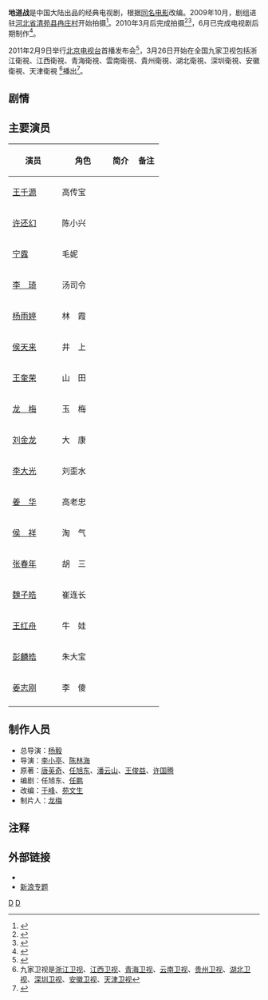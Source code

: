 {{电视节目信息框
| 颜色       = 
| 名称       = 地道战
| 英文名     = Tunnel Warfare
| 图片       = 电视剧地道战 2011.jpg
| 图说       = 电视剧海报
| 类型       = 战争剧
| 原创       = 
| 发展       = 
| 导演       =杨毅（总导演）<br/>李小亭、陈林海 
| 主持       = 
| 演出       = 
| 配音       = 
| 旁白       = 
| 主题曲     = 
| 片头曲     = 
| 片尾曲     = 
| 作曲       = 
| 国家       = {{CHN}}大陆
| 地区       = 
| 语言       = [[汉语普通话|汉语普通话]]
| 季数       = 
| 系列数     = 
| 辑数       = 
| 集数       = 40集
| 每集列表   = 
| 执行制片   = 
| 制片人     = 
| 监制       = 
| 副制片人   = 
| 共同制片人 = 
| 编审       = 
| 剪辑       = 
| 外景       = 
| 机位       = 
| 每集长     = 
| 频道       = {{CHN}}
| 视频制式   = 
| 音频制式   = 
| 首播国家   = 
| 开始       = 2011年
| 结束       = 2011年
| 晚于       = 
| 早于       = 
| 相关剧集   = 
| 中国大陆名称 = 地道战
| 台湾名称     = 
| 港澳名称     = 
| 马新名称     = 
| 官方网站   = 
| imdb_id    = 
| tv_com_id  = 
}}

'''地道战'''是中国大陆出品的经典电视剧，根据[[地道战_(电影)|同名电影]]改编。2009年10月，剧组进驻[[河北省|河北省]][[清苑县|清苑县]][[冉庄村|冉庄村]]开始拍摄<ref>{{cite web|url=http://www.chinanews.com/cul/news/2009/11-26/1984466.shtml|title=《地道战》走向荧屏 河北冉庄再现“抗日烽火”|publisher=中国新闻网|author=吕子豪、邸志永|date=2009年11月26日|accessdate=2011-06-01|language=Zh-hans|archive-date=2016-03-05|archive-url=https://web.archive.org/web/20160305082140/http://www.chinanews.com/cul/news/2009/11-26/1984466.shtml|dead-url=no}}</ref>。2010年3月后完成拍摄<ref>{{cite web|url=http://news.163.com/10/0303/11/60RMLD2G000146BD.html|title=<地道战>杀青在即 许还幻真情演绎红色经典|publisher=网易 来源：中国网|author=|date=2010-03-03|accessdate=2011-06-01|language=Zh-hans|archive-date=2019-02-20|archive-url=https://web.archive.org/web/20190220063123/http://news.163.com/10/0303/11/60RMLD2G000146BD.html}}</ref><ref>{{cite web|url=http://sjzrb.sjzdaily.com.cn/html/2010-03/04/content_232091.htm|title=电视剧《地道战》即将杀青|publisher=石家庄新闻网 石家庄日报|author=|date=2010年3月4日|accessdate=2011-06-01|language=Zh-hans}}{{dead link|date=2017年12月 |bot=InternetArchiveBot |fix-attempted=yes }}</ref>，6月已完成电视剧后期制作<ref>{{cite web|url=http://ent.qq.com/a/20100621/000413.htm|title=《地道战》完美收官 杨雨婷叹“遗憾的爱情”|publisher=腾讯网|author=|date=2010年6月21日|accessdate=2011-06-01|language=Zh-hans|archive-date=2019-10-21|archive-url=https://web.archive.org/web/20191021004211/https://ent.qq.com/a/20100621/000413.htm}}</ref>。

2011年2月9日举行[[北京电视台|北京电视台]]首播发布会<ref>{{cite web|url=http://ent.ifeng.com/tv/news/mainland/detail_2011_02/10/4599203_0.shtml|title=《地道战》首播发布会 王千源称小眼英雄也迷人|publisher=凤凰网 来源：京华时报|author=赵楠楠|date=2011年2月10日|accessdate=2011-06-01|language=Zh-hans|archive-date=2019-02-20|archive-url=https://web.archive.org/web/20190220062930/http://ent.ifeng.com/tv/news/mainland/detail_2011_02/10/4599203_0.shtml}}</ref>，3月26日开始在全国九家卫视包括浙江衛視、江西衛視、青海衛視、雲南衛視、貴州衛視、湖北衛視、深圳衛視、安徽衛視、天津衛視 <ref>九家卫视是[[浙江卫视|浙江卫视]]、[[江西卫视|江西卫视]]、[[青海卫视|青海卫视]]、[[云南卫视|云南卫视]]、[[贵州卫视|贵州卫视]]、[[湖北卫视|湖北卫视]]、[[深圳卫视|深圳卫视]]、[[安徽卫视|安徽卫视]]、[[天津卫视|天津卫视]]</ref>播出<ref>{{cite web|url=http://ent.sina.com.cn/v/m/2011-03-28/10173265739.shtml|title=《地道战》同登九大卫视 王红舟重塑“牛娃”|publisher=新浪网|author=|date=2011年3月28日|accessdate=2011-06-01|language=Zh-hans|archive-date=2016-03-04|archive-url=https://web.archive.org/web/20160304112209/http://ent.sina.com.cn/v/m/2011-03-28/10173265739.shtml|dead-url=no}}</ref>。

== 剧情 ==

== 主要演员 ==
{| border="2" cellpadding="3" cellspacing="1" style="background: #f9f9f9;font-size:95%; border: 1px #aaa solid; border-collapse: collapse;"
|- bgcolor="#B0C4DE" align="center"
!width=20%|演员
!width=20%|角色
!width=10%|简介
!width=10%|备注
|-
|[[王千源|王千源]]||高传宝||||
|-
|[[许还幻|许还幻]]||陈小兴||||
|-
|[[宁露|宁露]]||毛妮||||
|-
|[[李琦_(演员)|李　琦]]||汤司令||||
|-
|[[杨雨婷|杨雨婷]]||林　霞||||
|-
|[[侯天来|侯天来]]||井　上||||
|-
|[[王奎荣|王奎荣]]||山　田||||
|-
|[[龙梅|龙　梅]]||玉　梅||||
|-
|[[刘金龙|刘金龙]]||大　康||||
|-
|[[李大光|李大光]]||刘歪水||||
|-
|[[姜華|姜　华]]||高老忠||||
|-
|[[侯祥|侯　祥]]||淘　气||||
|-
|[[张春年|张春年]]||胡　三||||
|-
|[[魏子皓|魏子皓]]||崔连长||||
|-
|[[王红舟|王红舟]]||牛　娃||||
|-
|[[彭麟皓|彭麟皓]]||朱大宝||||
|-
|[[姜志刚|姜志刚]]||李　傻||||
|-
|}

== 制作人员 ==

*总导演：[[杨毅|杨毅]] 
*导演：[[李小亭|李小亭]]、[[陈林海|陈林海]] 
*原著：[[唐英奇|唐英奇]]、[[任旭东|任旭东]]、[[潘云山|潘云山]]、[[王俊益|王俊益]]、[[许国腾|许国腾]]
*编剧：任旭东、[[任鹏|任鹏]]
*改编：[[于峰|于峰]]、[[苑文生|苑文生]]
*制片人：[[龙梅|龙梅]] 
 
== 注释 ==
<references/>

== 外部链接 ==
*{{douban}}
*[http://ent.sina.com.cn/f/v/didzh/ 新浪专题]{{Wayback|url=http://ent.sina.com.cn/f/v/didzh/ |date=20120608052518 }}

{{江西卫视电视剧}}

[[Category:2011年中國電視劇集|D]]
[[Category:抗日战争题材电视剧|D]]
